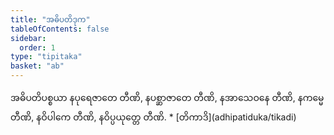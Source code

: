 ```yaml
---
title: "အဓိပတိဒုက"
tableOfContents: false
sidebar:
  order: 1
type: "tipitaka"
basket: "ab"
---
```



<DynamicBreadcrumb />

<Division number="235">

<Paragraph number="762">
အဓိပတိပစ္စယာ နပုရေဇာတေ တီဏိ, နပစ္ဆာဇာတေ တီဏိ, နအာသေဝနေ တီဏိ, နကမ္မေ တီဏိ, နဝိပါကေ တီဏိ, နဝိပ္ပယုတ္တေ တီဏိ.

</Paragraph>
</Division>

<TableOfContents>
* [တိကာဒိ](adhipatiduka/tikadi)
</TableOfContents>